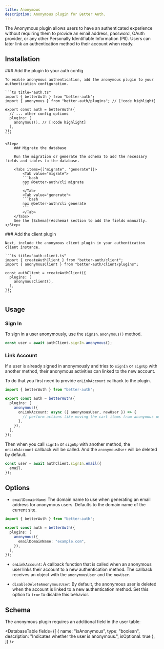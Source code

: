 ```yaml
---
title: Anonymous
description: Anonymous plugin for Better Auth.
---
```


The Anonymous plugin allows users to have an authenticated experience without requiring them to provide an email address, password, OAuth provider, or any other Personally Identifiable Information (PII). Users can later link an authentication method to their account when ready.

## Installation

<Steps>
  <Step>
    ### Add the plugin to your auth config

    To enable anonymous authentication, add the anonymous plugin to your authentication configuration.

    ```ts title="auth.ts"
    import { betterAuth } from "better-auth";
    import { anonymous } from "better-auth/plugins"; // [!code highlight]

    export const auth = betterAuth({
      // ... other config options
      plugins: [
        anonymous(), // [!code highlight]
      ],
    });
    ```
  </Step>

    <Step>
        ### Migrate the database

        Run the migration or generate the schema to add the necessary fields and tables to the database.

        <Tabs items={["migrate", "generate"]}>
            <Tab value="migrate">
            ```bash
            npx @better-auth/cli migrate
            ```
            </Tab>
            <Tab value="generate">
            ```bash
            npx @better-auth/cli generate
            ```
            </Tab>
        </Tabs>
        See the [Schema](#schema) section to add the fields manually.
    </Step>

  <Step>
    ### Add the client plugin

    Next, include the anonymous client plugin in your authentication client instance.

    ```ts title="auth-client.ts"
    import { createAuthClient } from "better-auth/client";
    import { anonymousClient } from "better-auth/client/plugins";

    const authClient = createAuthClient({
      plugins: [
        anonymousClient(),
      ],
    });
    ```
  </Step>
</Steps>

## Usage

### Sign In

To sign in a user anonymously, use the `signIn.anonymous()` method.

```ts title="example.ts"
const user = await authClient.signIn.anonymous();
```

### Link Account

If a user is already signed in anonymously and tries to `signIn` or `signUp` with another method, their anonymous activities can linked to the new account.

To do that you first need to provide `onLinkAccount` callback to the plugin.

```ts title="auth.ts"
import { betterAuth } from "better-auth";

export const auth = betterAuth({
  plugins: [
    anonymous({
      onLinkAccount: async ({ anonymousUser, newUser }) => {
        // perform actions like moving the cart items from anonymous user to the new user
      },
    }),
  ],
});
```

Then when you call `signIn` or `signUp` with another method, the `onLinkAccount` callback will be called. And the `anonymousUser` will be deleted by default.

```ts title="example.ts"
const user = await authClient.signIn.email({
  email,
});
```

## Options

- `emailDomainName`: The domain name to use when generating an email address for anonymous users. Defaults to the domain name of the current site.

```ts title="auth.ts"
import { betterAuth } from "better-auth";

export const auth = betterAuth({
  plugins: [
    anonymous({
      emailDomainName: "example.com",
    }),
  ],
});
```

- `onLinkAccount`: A callback function that is called when an anonymous user links their account to a new authentication method. The callback receives an object with the `anonymousUser` and the `newUser`.

- `disableDeleteAnonymousUser`: By default, the anonymous user is deleted when the account is linked to a new authentication method. Set this option to `true` to disable this behavior.


## Schema

The anonymous plugin requires an additional field in the user table:

<DatabaseTable
    fields={[
        { name: "isAnonymous", type: "boolean", description: "Indicates whether the user is anonymous.", isOptional: true },
    ]}
/>
